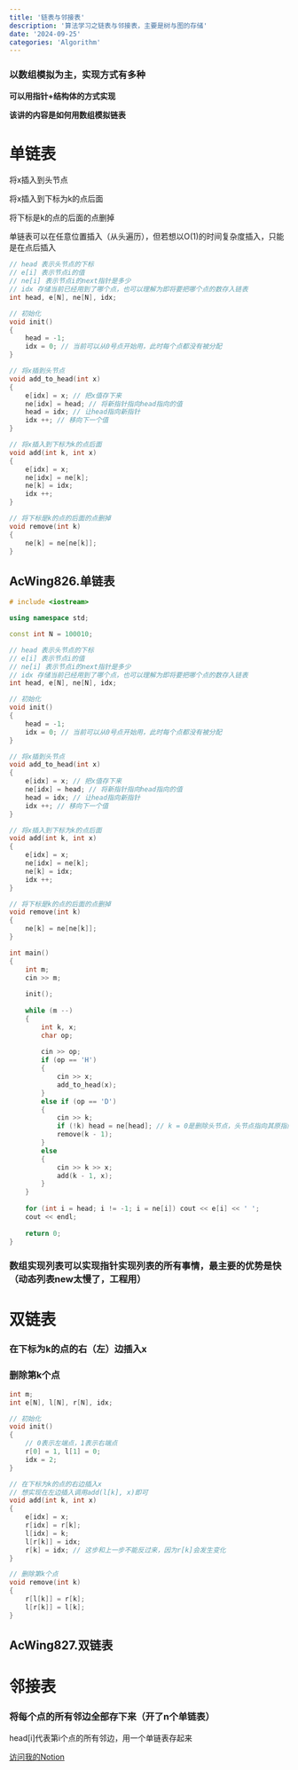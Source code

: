 ```yaml
---
title: '链表与邻接表'
description: '算法学习之链表与邻接表，主要是树与图的存储'
date: '2024-09-25'
categories: 'Algorithm'
---
```


### 以数组模拟为主，实现方式有多种

**可以用指针+结构体的方式实现**

**该讲的内容是如何用数组模拟链表**

# 单链表

将x插入到头节点

将x插入到下标为k的点后面

将下标是k的点的后面的点删掉

单链表可以在任意位置插入（从头遍历），但若想以O(1)的时间复杂度插入，只能是在点后插入

```cpp
// head 表示头节点的下标
// e[i] 表示节点i的值
// ne[i] 表示节点i的next指针是多少
// idx 存储当前已经用到了哪个点，也可以理解为即将要把哪个点的数存入链表
int head, e[N], ne[N], idx;

// 初始化
void init()
{
    head = -1;
    idx = 0; // 当前可以从0号点开始用，此时每个点都没有被分配
}

// 将x插到头节点
void add_to_head(int x)
{
    e[idx] = x; // 把x值存下来
    ne[idx] = head; // 将新指针指向head指向的值
    head = idx; // 让head指向新指针
    idx ++; // 移向下一个值
}

// 将x插入到下标为k的点后面
void add(int k, int x)
{
    e[idx] = x;
    ne[idx] = ne[k];
    ne[k] = idx;
    idx ++;
}

// 将下标是k的点的后面的点删掉
void remove(int k)
{
    ne[k] = ne[ne[k]];
}  
```

## AcWing826.单链表

```cpp
# include <iostream>

using namespace std;

const int N = 100010;

// head 表示头节点的下标
// e[i] 表示节点i的值
// ne[i] 表示节点i的next指针是多少
// idx 存储当前已经用到了哪个点，也可以理解为即将要把哪个点的数存入链表
int head, e[N], ne[N], idx;

// 初始化
void init()
{
    head = -1;
    idx = 0; // 当前可以从0号点开始用，此时每个点都没有被分配
}

// 将x插到头节点
void add_to_head(int x)
{
    e[idx] = x; // 把x值存下来
    ne[idx] = head; // 将新指针指向head指向的值
    head = idx; // 让head指向新指针
    idx ++; // 移向下一个值
}

// 将x插入到下标为k的点后面
void add(int k, int x)
{
    e[idx] = x;
    ne[idx] = ne[k];
    ne[k] = idx;
    idx ++;
}

// 将下标是k的点的后面的点删掉
void remove(int k)
{
    ne[k] = ne[ne[k]];
}

int main()
{
    int m;
    cin >> m;
    
    init();
    
    while (m --)
    {
        int k, x;
        char op;
        
        cin >> op;
        if (op == 'H')
        {
            cin >> x;
            add_to_head(x);
        }
        else if (op == 'D')
        {
            cin >> k;
            if (!k) head = ne[head]; // k = 0是删除头节点，头节点指向其原指向节点的下一个节点
            remove(k - 1);
        }
        else
        {
            cin >> k >> x;
            add(k - 1, x);
        }   
    }
    
    for (int i = head; i != -1; i = ne[i]) cout << e[i] << ' ';
    cout << endl;
    
    return 0;
}
```

### 数组实现列表可以实现指针实现列表的所有事情，最主要的优势是快（动态列表new太慢了，工程用）

# 双链表

### 在下标为k的点的右（左）边插入x


### 删除第k个点

```cpp
int m;
int e[N], l[N], r[N], idx;

// 初始化
void init()
{
    // 0表示左端点，1表示右端点
    r[0] = 1, l[1] = 0;
    idx = 2;
}

// 在下标为k的点的右边插入x
// 想实现在左边插入调用add(l[k], x)即可
void add(int k, int x)
{
    e[idx] = x;
    r[idx] = r[k];
    l[idx] = k;
    l[r[k]] = idx;
    r[k] = idx; // 这步和上一步不能反过来，因为r[k]会发生变化
}

// 删除第k个点
void remove(int k)
{
    r[l[k]] = r[k];
    l[r[k]] = l[k];
}
```

## AcWing827.双链表

# 邻接表

### 将每个点的所有邻边全部存下来（开了n个单链表）

head[i]代表第i个点的所有邻边，用一个单链表存起来

[访问我的Notion](https://pickle-headline-168.notion.site/10c8ffd937e28036b77bfcaa5b7707b7?pvs=4)